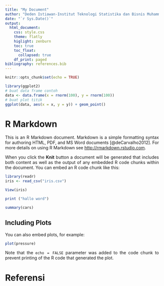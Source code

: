 ```yaml
---
title: "My Document"
author: "Deden Istiawan-Institut Teknologi Statistika dan Bisnis Muhammadiyah"
date: "`r Sys.Date()`"
output: 
  html_document:
    css: style.css
    theme: flatly
    higlight: zenburn
    toc: true
    toc_float:
      collapsed: true
    df_print: paged
bibliography: references.bib
---
```


```{=html}
<style>
body{
text-align: justify}
</style>
```
```r
knitr::opts_chunk$set(echo = TRUE)
```

```r
library(ggplot2) 
# buat data frame contoh
data <- data.frame(x = rnorm(100), y = rnorm(100))
# buat plot titik
ggplot(data, aes(x = x, y = y)) + geom_point()
```


# R Markdown

This is an R Markdown document. Markdown is a simple formatting syntax for authoring HTML, PDF, and MS Word documents [@deCarvalho2012]. For more details on using R Markdown see <http://rmarkdown.rstudio.com>.

When you click the **Knit** button a document will be generated that includes both content as well as the output of any embedded R code chunks within the document. You can embed an R code chunk like this:

```r
library(readr)
iris <- read_csv("iris.csv")
```

```r
View(iris)
```


```r
print ("hallo word")
```

```r
summary(cars)
```

## Including Plots

You can also embed plots, for example:

```r
plot(pressure)
```

Note that the `echo = FALSE` parameter was added to the code chunk to prevent printing of the R code that generated the plot.

# Referensi
